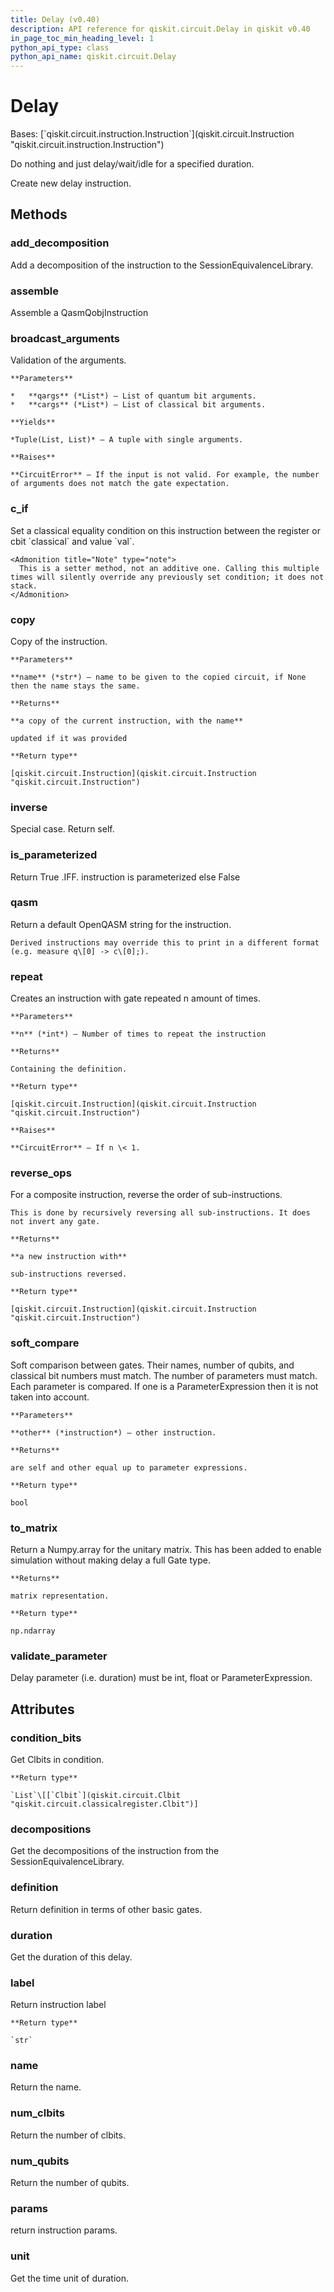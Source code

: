 ```yaml
---
title: Delay (v0.40)
description: API reference for qiskit.circuit.Delay in qiskit v0.40
in_page_toc_min_heading_level: 1
python_api_type: class
python_api_name: qiskit.circuit.Delay
---
```


# Delay

<Class id="qiskit.circuit.Delay" isDedicatedPage={true} github="https://github.com/qiskit/qiskit/tree/stable/0.23/qiskit/circuit/delay.py" signature="Delay(duration, unit='dt')" modifiers="class">
  Bases: [`qiskit.circuit.instruction.Instruction`](qiskit.circuit.Instruction "qiskit.circuit.instruction.Instruction")

  Do nothing and just delay/wait/idle for a specified duration.

  Create new delay instruction.

  ## Methods

  <span id="qiskit-circuit-delay-add-decomposition" />

  ### add\_decomposition

  <Function id="qiskit.circuit.Delay.add_decomposition" signature="Delay.add_decomposition(decomposition)">
    Add a decomposition of the instruction to the SessionEquivalenceLibrary.
  </Function>

  <span id="qiskit-circuit-delay-assemble" />

  ### assemble

  <Function id="qiskit.circuit.Delay.assemble" signature="Delay.assemble()">
    Assemble a QasmQobjInstruction
  </Function>

  <span id="qiskit-circuit-delay-broadcast-arguments" />

  ### broadcast\_arguments

  <Function id="qiskit.circuit.Delay.broadcast_arguments" signature="Delay.broadcast_arguments(qargs, cargs)">
    Validation of the arguments.

    **Parameters**

    *   **qargs** (*List*) – List of quantum bit arguments.
    *   **cargs** (*List*) – List of classical bit arguments.

    **Yields**

    *Tuple(List, List)* – A tuple with single arguments.

    **Raises**

    **CircuitError** – If the input is not valid. For example, the number of arguments does not match the gate expectation.
  </Function>

  <span id="qiskit-circuit-delay-c-if" />

  ### c\_if

  <Function id="qiskit.circuit.Delay.c_if" signature="Delay.c_if(classical, val)">
    Set a classical equality condition on this instruction between the register or cbit `classical` and value `val`.

    <Admonition title="Note" type="note">
      This is a setter method, not an additive one. Calling this multiple times will silently override any previously set condition; it does not stack.
    </Admonition>
  </Function>

  <span id="qiskit-circuit-delay-copy" />

  ### copy

  <Function id="qiskit.circuit.Delay.copy" signature="Delay.copy(name=None)">
    Copy of the instruction.

    **Parameters**

    **name** (*str*) – name to be given to the copied circuit, if None then the name stays the same.

    **Returns**

    **a copy of the current instruction, with the name**

    updated if it was provided

    **Return type**

    [qiskit.circuit.Instruction](qiskit.circuit.Instruction "qiskit.circuit.Instruction")
  </Function>

  <span id="qiskit-circuit-delay-inverse" />

  ### inverse

  <Function id="qiskit.circuit.Delay.inverse" signature="Delay.inverse()">
    Special case. Return self.
  </Function>

  <span id="qiskit-circuit-delay-is-parameterized" />

  ### is\_parameterized

  <Function id="qiskit.circuit.Delay.is_parameterized" signature="Delay.is_parameterized()">
    Return True .IFF. instruction is parameterized else False
  </Function>

  <span id="qiskit-circuit-delay-qasm" />

  ### qasm

  <Function id="qiskit.circuit.Delay.qasm" signature="Delay.qasm()">
    Return a default OpenQASM string for the instruction.

    Derived instructions may override this to print in a different format (e.g. measure q\[0] -> c\[0];).
  </Function>

  <span id="qiskit-circuit-delay-repeat" />

  ### repeat

  <Function id="qiskit.circuit.Delay.repeat" signature="Delay.repeat(n)">
    Creates an instruction with gate repeated n amount of times.

    **Parameters**

    **n** (*int*) – Number of times to repeat the instruction

    **Returns**

    Containing the definition.

    **Return type**

    [qiskit.circuit.Instruction](qiskit.circuit.Instruction "qiskit.circuit.Instruction")

    **Raises**

    **CircuitError** – If n \< 1.
  </Function>

  <span id="qiskit-circuit-delay-reverse-ops" />

  ### reverse\_ops

  <Function id="qiskit.circuit.Delay.reverse_ops" signature="Delay.reverse_ops()">
    For a composite instruction, reverse the order of sub-instructions.

    This is done by recursively reversing all sub-instructions. It does not invert any gate.

    **Returns**

    **a new instruction with**

    sub-instructions reversed.

    **Return type**

    [qiskit.circuit.Instruction](qiskit.circuit.Instruction "qiskit.circuit.Instruction")
  </Function>

  <span id="qiskit-circuit-delay-soft-compare" />

  ### soft\_compare

  <Function id="qiskit.circuit.Delay.soft_compare" signature="Delay.soft_compare(other)">
    Soft comparison between gates. Their names, number of qubits, and classical bit numbers must match. The number of parameters must match. Each parameter is compared. If one is a ParameterExpression then it is not taken into account.

    **Parameters**

    **other** (*instruction*) – other instruction.

    **Returns**

    are self and other equal up to parameter expressions.

    **Return type**

    bool
  </Function>

  <span id="qiskit-circuit-delay-to-matrix" />

  ### to\_matrix

  <Function id="qiskit.circuit.Delay.to_matrix" signature="Delay.to_matrix()">
    Return a Numpy.array for the unitary matrix. This has been added to enable simulation without making delay a full Gate type.

    **Returns**

    matrix representation.

    **Return type**

    np.ndarray
  </Function>

  <span id="qiskit-circuit-delay-validate-parameter" />

  ### validate\_parameter

  <Function id="qiskit.circuit.Delay.validate_parameter" signature="Delay.validate_parameter(parameter)">
    Delay parameter (i.e. duration) must be int, float or ParameterExpression.
  </Function>

  ## Attributes

  ### condition\_bits

  <Attribute id="qiskit.circuit.Delay.condition_bits">
    Get Clbits in condition.

    **Return type**

    `List`\[[`Clbit`](qiskit.circuit.Clbit "qiskit.circuit.classicalregister.Clbit")]
  </Attribute>

  ### decompositions

  <Attribute id="qiskit.circuit.Delay.decompositions">
    Get the decompositions of the instruction from the SessionEquivalenceLibrary.
  </Attribute>

  ### definition

  <Attribute id="qiskit.circuit.Delay.definition">
    Return definition in terms of other basic gates.
  </Attribute>

  ### duration

  <Attribute id="qiskit.circuit.Delay.duration">
    Get the duration of this delay.
  </Attribute>

  ### label

  <Attribute id="qiskit.circuit.Delay.label">
    Return instruction label

    **Return type**

    `str`
  </Attribute>

  ### name

  <Attribute id="qiskit.circuit.Delay.name">
    Return the name.
  </Attribute>

  ### num\_clbits

  <Attribute id="qiskit.circuit.Delay.num_clbits">
    Return the number of clbits.
  </Attribute>

  ### num\_qubits

  <Attribute id="qiskit.circuit.Delay.num_qubits">
    Return the number of qubits.
  </Attribute>

  ### params

  <Attribute id="qiskit.circuit.Delay.params">
    return instruction params.
  </Attribute>

  ### unit

  <Attribute id="qiskit.circuit.Delay.unit">
    Get the time unit of duration.
  </Attribute>
</Class>

